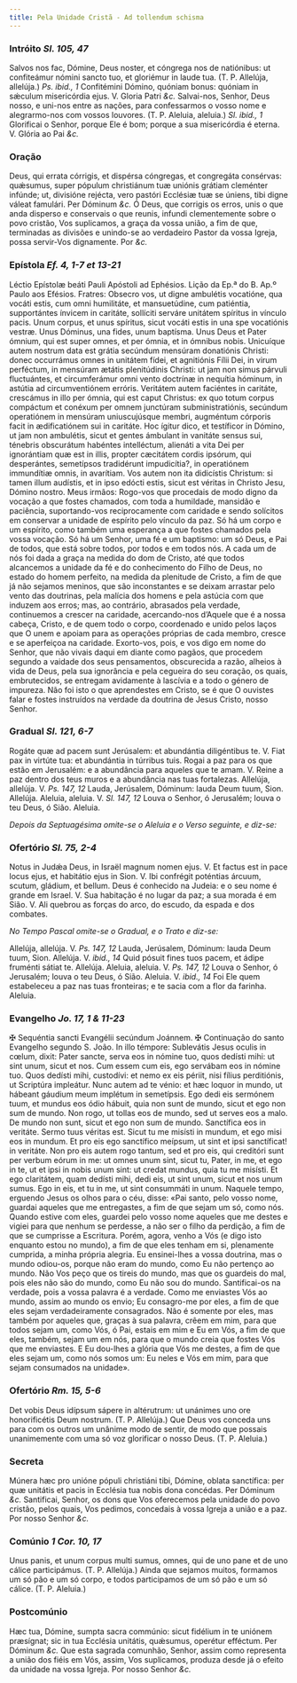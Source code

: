 ```yaml
---
title: Pela Unidade Cristã - Ad tollendum schisma
---
```


### Intróito <em>Sl. 105, 47</em>

<div class="grid grid-cols-2 gap-5">
  <span class="text-justify">
    Salvos nos fac, Dómine, Deus noster, et cóngrega nos de natiónibus: ut
    confiteámur nómini sancto tuo, et gloriémur in laude tua. (T. P. Allelúja,
    allelúja.) <em>Ps. ibid., 1</em> Confitémini Dómino, quóniam bonus: quóniam
    in sǽculum misericórdia ejus. V. Gloria Patri <em>&c.</em>
  </span>
  <span class="text-justify">
    Salvai-nos, Senhor, Deus nosso, e uni-nos entre as nações, para confessarmos
    o vosso nome e alegrarmo-nos com vossos louvores. (T. P. Aleluia, aleluia.)
    <em>Sl. ibid., 1</em> Glorificai o Senhor, porque Ele é bom; porque a sua misericórdia
    é eterna. V. Glória ao Pai <em>&c.</em>
  </span>
</div>

### Oração

<div class="grid grid-cols-2 gap-5">
  <span class="text-justify">
    Deus, qui errata córrigis, et dispérsa cóngregas, et congregáta consérvas:
    quǽsumus, super pópulum christiánum tuæ uniónis grátiam cleménter infúnde;
    ut, divisióne rejécta, vero pastóri Ecclésiæ tuæ se úniens, tibi digne
    váleat famulári. Per Dóminum <em>&c.</em>
  </span>
  <span class="text-justify">
    Ó Deus, que corrigis os erros, unis o que anda disperso e conservais o que
    reunis, infundi clementemente sobre o povo cristão, Vos suplicamos, a graça
    da vossa união, a fim de que, terminadas as divisões e unindo-se ao
    verdadeiro Pastor da vossa Igreja, possa servir-Vos dignamente. Por
    <em>&c.</em>
  </span>
</div>

### Epístola <em>Ef. 4, 1-7 et 13-21</em>

<div class="grid grid-cols-2 gap-5">
  <span class="text-justify">
    Léctio Epístolæ beáti Pauli Apóstoli ad Ephésios.
  </span>
  <span class="text-justify">Lição da Ep.ª do B. Ap.º Paulo aos Efésios.</span>
  <span class="text-justify">
    Fratres: Obsecro vos, ut digne ambulétis vocatióne, qua vocáti estis, cum
    omni humilitáte, et mansuetúdine, cum patiéntia, supportántes ínvicem in
    caritáte, sollíciti serváre unitátem spíritus in vínculo pacis. Unum corpus,
    et unus spíritus, sicut vocáti estis in una spe vocatiónis vestræ. Unus
    Dóminus, una fides, unum baptísma. Unus Deus et Pater ómnium, qui est super
    omnes, et per ómnia, et in ómnibus nobis. Unicuíque autem nostrum data est
    grátia secúndum mensúram donatiónis Christi: donec occurrámus omnes in
    unitátem fídei, et agnitiónis Fílii Dei, in virum perféctum, in mensúram
    ætátis plenitúdinis Christi: ut jam non simus párvuli fluctuántes, et
    circumferámur omni vento doctrínæ in nequítia hóminum, in astútia ad
    circumventiónem erróris. Veritátem autem faciéntes in caritáte, crescámus in
    illo per ómnia, qui est caput Christus: ex quo totum corpus compáctum et
    conéxum per omnem junctúram subministratiónis, secúndum operatiónem in
    mensúram uniuscujúsque membri, augméntum córporis facit in ædificatiónem sui
    in caritáte. Hoc ígitur dico, et testíficor in Dómino, ut jam non ambulétis,
    sicut et gentes ámbulant in vanitáte sensus sui, ténebris obscurátum
    habéntes intelléctum, alienáti a vita Dei per ignorántiam quæ est in illis,
    propter cæcitátem cordis ipsórum, qui desperántes, semetípsos tradidérunt
    impudicítia?, in operatiónem immundítiæ omnis, in avarítiam. Vos autem non
    ita didicístis Christum: si tamen illum audístis, et in ipso edócti estis,
    sicut est véritas in Christo Jesu, Dómino nostro.
  </span>
  <span class="text-justify">
    Meus irmãos: Rogo-vos que procedais de modo digno da vocação a que fostes
    chamados, com toda a humildade, mansidão e paciência, suportando-vos
    reciprocamente com caridade e sendo solícitos em conservar a unidade de
    espírito pelo vínculo da paz. Só há um corpo e um espírito, como também uma
    esperança a que fostes chamados pela vossa vocação. Só há um Senhor, uma fé
    e um baptismo: um só Deus, e Pai de todos, que está sobre todos, por todos e
    em todos nós. A cada um de nós foi dada a graça na medida do dom de Cristo,
    até que todos alcancemos a unidade da fé e do conhecimento do Filho de Deus,
    no estado do homem perfeito, na medida da plenitude de Cristo, a fim de que
    já não sejamos meninos, que são inconstantes e se deixam arrastar pelo vento
    das doutrinas, pela malícia dos homens e pela astúcia com que induzem aos
    erros; mas, ao contrário, abrasados pela verdade, continuemos a crescer na
    caridade, acercando-nos d’Aquele que é a nossa cabeça, Cristo, e de quem
    todo o corpo, coordenado e unido pelos laços que O unem e apoiam para as
    operações próprias de cada membro, cresce e se aperfeiçoa na caridade.
    Exorto-vos, pois, e vos digo em nome do Senhor, que não vivais daqui em
    diante como pagãos, que procedem segundo a vaidade dos seus pensamentos,
    obscurecida a razão, alheios à vida de Deus, pela sua ignorância e pela
    cegueira do seu coração, os quais, embrutecidos, se entregam avidamente à
    lascívia e a todo o género de impureza. Não foi isto o que aprendestes em
    Cristo, se é que O ouvistes falar e fostes instruídos na verdade da doutrina
    de Jesus Cristo, nosso Senhor.
  </span>
</div>

### Gradual <em>Sl. 121, 6-7</em>

<div class="grid grid-cols-2 gap-5">
  <span class="text-justify">
    Rogáte quæ ad pacem sunt Jerúsalem: et abundántia diligéntibus te. V. Fiat
    pax in virtúte tua: et abundántia in túrribus tuis.
  </span>
  <span class="text-justify">
    Rogai a paz para os que estão em Jerusalém: e a abundância para aqueles que
    te amam. V. Reine a paz dentro dos teus muros e a abundância nas tuas
    fortalezas.
  </span>
  <span class="text-justify">
    Allelúja, allelúja. V. <em>Ps. 147, 12</em> Lauda, Jerúsalem, Dóminum: lauda
    Deum tuum, Sion. Allelúja.
  </span>
  <span class="text-justify">
    Aleluia, aleluia. V. <em>Sl. 147, 12</em> Louva o Senhor, ó Jerusalém; louva
    o teu Deus, ó Sião. Aleluia.
  </span>
</div>

<em>Depois da Septuagésima omite-se o Aleluia e o Verso seguinte, e diz-se:</em>

### Ofertório <em>Sl. 75, 2-4</em>

<div class="grid grid-cols-2 gap-5">
  <span class="text-justify">
    Notus in Judǽa Deus, in Israël magnum nomen ejus. V. Et factus est in pace
    locus ejus, et habitátio ejus in Sion. V. Ibi confrégit poténtias árcuum,
    scutum, gládium, et bellum.
  </span>
  <span class="text-justify">
    Deus é conhecido na Judeia: e o seu nome é grande em Israel. V. Sua
    habitação é no lugar da paz; a sua morada é em Sião. V. Ali quebrou as
    forças do arco, do escudo, da espada e dos combates.
  </span>
</div>

<em>No Tempo Pascal omite-se o Gradual, e o Trato e diz-se:</em>

<div class="grid grid-cols-2 gap-5">
  <span class="text-justify">
    Allelúja, allelúja. V. <em>Ps. 147, 12</em> Lauda, Jerúsalem, Dóminum: lauda
    Deum tuum, Sion. Allelúja. V. <em>ibid., 14</em> Quid pósuit fines tuos
    pacem, et ádipe fruménti sátiat te. Allelúja.
  </span>
  <span class="text-justify">
    Aleluia, aleluia. V. <em>Ps. 147, 12</em> Louva o Senhor, ó Jerusalém; louva
    o teu Deus, ó Sião. Aleluia. V. <em>ibid., 14</em> Foi Ele quem estabeleceu
    a paz nas tuas fronteiras; e te sacia com a flor da farinha. Aleluia.
  </span>
</div>

### Evangelho <em>Jo. 17, 1 & 11-23</em>

<div class="grid grid-cols-2 gap-5">
  <span class="text-justify">
    <span class="text-red-500">&#10016;</span> Sequéntia sancti Evangélii
    secúndum Joánnem.
  </span>
  <span class="text-justify">
    <span class="text-red-500">&#10016;</span> Continuação do santo Evangelho
    segundo S. João.
  </span>
  <span class="text-justify">
    In illo témpore: Sublevátis Jesus oculis in cœlum, dixit: Pater sancte,
    serva eos in nómine tuo, quos dedísti mihi: ut sint unum, sicut et nos. Cum
    essem cum eis, ego servábam eos in nómine tuo. Quos dedísti mihi, custodívi:
    et nemo ex eis périit, nisi fílius perditiónis, ut Scriptúra impleátur. Nunc
    autem ad te vénio: et hæc loquor in mundo, ut hábeant gáudium meum implétum
    in semetípsis. Ego dedi eis sermónem tuum, et mundus eos ódio hábuit, quia
    non sunt de mundo, sicut et ego non sum de mundo. Non rogo, ut tollas eos de
    mundo, sed ut serves eos a malo. De mundo non sunt, sicut et ego non sum de
    mundo. Sanctífica eos in veritáte. Sermo tuus véritas est. Sicut tu me
    misísti in mundum, et ego misi eos in mundum. Et pro eis ego sanctífico
    meípsum, ut sint et ipsi sanctíficat! in veritáte. Non pro eis autem rogo
    tantum, sed et pro eis, qui creditóri sunt per verbum eórum in me: ut omnes
    unum sint, sicut tu, Pater, in me, et ego in te, ut et ipsi in nobis unum
    sint: ut credat mundus, quia tu me misísti. Et ego claritátem, quam dedísti
    mihi, dedi eis, ut sint unum, sicut et nos unum sumus. Ego in eis, et tu in
    me, ut sint consummáti in unum.
  </span>
  <span class="text-justify">
    Naquele tempo, erguendo Jesus os olhos para o céu, disse: «Pai santo, pelo
    vosso nome, guardai aqueles que me entregastes, a fim de que sejam um só,
    como nós. Quando estive com eles, guardei pelo vosso nome aqueles que me
    destes e vigiei para que nenhum se perdesse, a não ser o filho da perdição,
    a fim de que se cumprisse a Escritura. Porém, agora, venho a Vós (e digo
    isto enquanto estou no mundo), a fim de que eles tenham em si, plenamente
    cumprida, a minha própria alegria. Eu ensinei-lhes a vossa doutrina, mas o
    mundo odiou-os, porque não eram do mundo, como Eu não pertenço ao mundo. Não
    Vos peço que os tireis do mundo, mas que os guardeis do mal, pois eles não
    são do mundo, como Eu não sou do mundo. Santificai-os na verdade, pois a
    vossa palavra é a verdade. Como me enviastes Vós ao mundo, assim ao mundo os
    envio; Eu consagro-me por eles, a fim de que eles sejam verdadeiramente
    consagrados. Não é somente por eles, mas também por aqueles que, graças à
    sua palavra, crêem em mim, para que todos sejam um, como Vós, ó Pai, estais
    em mim e Eu em Vós, a fim de que eles, também, sejam um em nós, para que o
    mundo creia que fostes Vós que me enviastes. E Eu dou-lhes a glória que Vós
    me destes, a fim de que eles sejam um, como nós somos um: Eu neles e Vós em
    mim, para que sejam consumados na unidade».
  </span>
</div>

### Ofertório <em>Rm. 15, 5-6</em>

<div class="grid grid-cols-2 gap-5">
  <span class="text-justify">
    Det vobis Deus idípsum sápere in altérutrum: ut unánimes uno ore
    honorificétis Deum nostrum. (T. P. Allelúja.)
  </span>
  <span class="text-justify">
    Que Deus vos conceda uns para com os outros um unânime modo de sentir, de
    modo que possais unanimemente com uma só voz glorificar o nosso Deus. (T. P.
    Aleluia.)
  </span>
</div>

### Secreta

<div class="grid grid-cols-2 gap-5">
  <span class="text-justify">
    Múnera hæc pro unióne pópuli christiáni tibi, Dómine, oblata sanctífica: per
    quæ unitátis et pacis in Ecclésia tua nobis dona concédas. Per Dóminum
    <em>&c.</em>
  </span>
  <span class="text-justify">
    Santificai, Senhor, os dons que Vos oferecemos pela unidade do povo cristão,
    pelos quais, Vos pedimos, concedais à vossa Igreja a união e a paz. Por
    nosso Senhor <em>&c.</em>
  </span>
</div>

### Comúnio <em>1 Cor. 10, 17</em>

<div class="grid grid-cols-2 gap-5">
  <span class="text-justify">
    Unus panis, et unum corpus multi sumus, omnes, qui de uno pane et de uno
    cálice participámus. (T. P. Allelúja.)
  </span>
  <span class="text-justify">
    Ainda que sejamos muitos, formamos um só pão e um só corpo, e todos
    participamos de um só pão e um só cálice. (T. P. Aleluia.)
  </span>
</div>

### Postcomúnio

<div class="grid grid-cols-2 gap-5">
  <span class="text-justify">
    Hæc tua, Dómine, sumpta sacra commúnio: sicut fidélium in te uniónem
    præsígnat; sic in tua Ecclésia unitátis, quǽsumus, operétur efféctum. Per
    Dóminum <em>&c.</em>
  </span>
  <span class="text-justify">
    Que esta sagrada comunhão, Senhor, assim como representa a união dos fiéis
    em Vós, assim, Vos suplicamos, produza desde já o efeito da unidade na vossa
    Igreja. Por nosso Senhor <em>&c.</em>
  </span>
</div>
